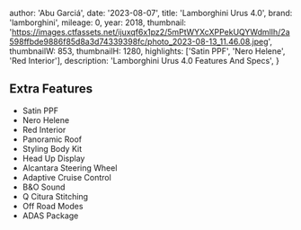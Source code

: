 
  author: 'Abu Garciá',
  date: '2023-08-07',
  title: 'Lamborghini Urus 4.0',
  brand: 'lamborghini',
  mileage: 0,
  year: 2018,
  thumbnail: 'https://images.ctfassets.net/ijuxqf6x1pz2/5mPtWYXcXPPekUQYWdmlIh/2a598ffbde9886f85d8a3d74339398fc/photo_2023-08-13_11.46.08.jpeg',
  thumbnailW: 853,
  thumbnailH: 1280,
  highlights: ['Satin PPF', 'Nero Helene', 'Red Interior'],
  description: 'Lamborghini Urus 4.0 Features And Specs',
}


## Extra Features
- Satin PPF
- Nero Helene
- Red Interior
- Panoramic Roof
- Styling Body Kit
- Head Up Display
- Alcantara Steering Wheel
- Adaptive Cruise Control
- B&O Sound
- Q Citura Stitching
- Off Road Modes
- ADAS Package

